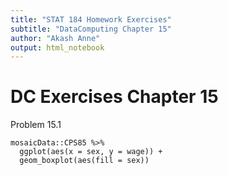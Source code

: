 ```yaml
---
title: "STAT 184 Homework Exercises" 
subtitle: "DataComputing Chapter 15"
author: "Akash Anne"
output: html_notebook
---
```


# **DC Exercises Chapter 15**

Problem 15.1

    mosaicData::CPS85 %>%
      ggplot(aes(x = sex, y = wage)) +
      geom_boxplot(aes(fill = sex))

